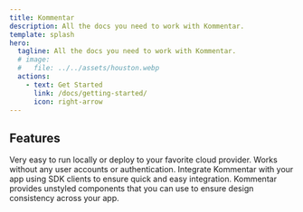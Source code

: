 ```yaml
---
title: Kommentar
description: All the docs you need to work with Kommentar.
template: splash
hero:
  tagline: All the docs you need to work with Kommentar.
  # image:
  #   file: ../../assets/houston.webp
  actions:
    - text: Get Started
      link: /docs/getting-started/
      icon: right-arrow
---
```



## Features

<CardGrid>
  <Card title="Containerized">
    Very easy to run locally or deploy to your favorite cloud provider.
  </Card>
  <Card title="No Auth Needed">
    Works without any user accounts or authentication.
  </Card>
  <Card title="SDK Clients">
    Integrate Kommentar with your app using SDK clients to ensure quick and easy
    integration.
  </Card>
  <Card title="Unstyled Components">
    Kommentar provides unstyled components that you can use to ensure design
    consistency across your app.
  </Card>
</CardGrid>
